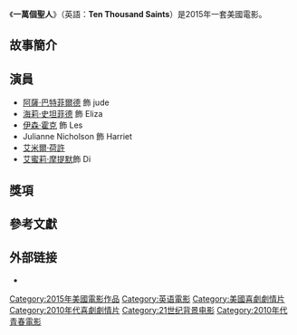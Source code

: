 {{noteTA
|G1=Show
|G2=Movie
|1=zh-hk:一萬個聖人; zh-tw:萬聖年代
}}
{{Infobox film
| name           = 一萬個聖人
| original_name  = Ten Thousand Saints
| image          = 
| alt            = 
| caption        = 電影海報
| director       = [[莎里·斯宾厄·伯曼|莎里·斯宾厄·伯曼]]<br>[[罗伯特·帕西尼|罗伯特·帕西尼]]
| producer       = 安妮·凱里<br>Amy Nauioka<br>特魯迪·斯泰勒<br>席琳·拉特雷<br>Luca Borghese<br>Datari Turner
| screenplay     = [[莎麗斯普林格·伯曼|莎麗斯普林格·伯曼]]<br>Robert Pulcini
| based-on       = 
| starring       = [[阿薩·巴特菲爾德|阿薩·巴特菲爾德]]<br>[[海莉·史坦菲德|海莉·史坦菲德]]<br>[[伊森·霍克|伊森·霍克]]<br>[[艾米爾·荷許|艾米爾·荷許]]<br>[[艾蜜莉·摩提默|艾蜜莉·摩提默]]
| music          = 
| cinematography = 
| editing        = 
| studio         =
| distributor    = Screen Media Films
| released       = {{flagicon|UK}} 2015年8月14日
| country        = {{USA}}
| runtime        = 113分鐘
| language       = [[英语|英语]]
| budget         = 
| gross          = 
| cn_name        = 一萬個聖人
| hk_name        = 一萬個聖人
| tw_name        = 萬聖年代
}}
《'''一萬個聖人'''》（英語：'''Ten Thousand Saints'''）是2015年一套美國電影。

==故事簡介==

==演員==
*[[阿薩·巴特菲爾德|阿薩·巴特菲爾德]]  飾 jude
*[[海莉·史坦菲德|海莉·史坦菲德]] 飾 Eliza
*[[伊森·霍克|伊森·霍克]] 飾 Les
*Julianne Nicholson 飾 Harriet
*[[艾米爾·荷許|艾米爾·荷許]]
*[[艾蜜莉·摩提默|艾蜜莉·摩提默]]飾 Di

==獎項==

==參考文獻==
{{Reflist|colwidth=30em}}

== 外部链接 ==
* {{IMDb title|1731141|Ten Thousand Saints}}

[[Category:2015年美國電影作品|Category:2015年美國電影作品]]
[[Category:英语電影|Category:英语電影]]
[[Category:美國喜劇劇情片|Category:美國喜劇劇情片]]
[[Category:2010年代喜劇劇情片|Category:2010年代喜劇劇情片]]
[[Category:21世纪背景电影|Category:21世纪背景电影]]
[[Category:2010年代青春電影|Category:2010年代青春電影]]